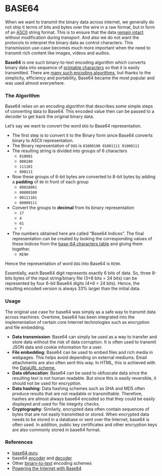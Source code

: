 


# BASE64

When we want to transmit the binary data across internet, we generally do not ship it terms of bits and bytes over the wire in a raw format, but in form of an [ASCII](https://en.wikipedia.org/wiki/ASCII) string format. This is to ensure that the data [remain intact](https://stackoverflow.com/a/201574/1766033) without modification during transport. And also we do not want the protocols to interpret the binary data as control characters.
This transmission use-case becomes much more important when the need to transmit rich content like images, videos and audios.

**Base64** is one such binary-to-text encoding algorithm which converts binary data into sequence of [printable characters](<https://en.wikipedia.org/wiki/Character_(computing)>) so that it is easily transmitted. There are [many such encoding algorithms](https://en.wikipedia.org/wiki/Binary-to-text_encoding), but thanks to the simplicity, efficiency and portability, Base64 became the most popular and was used almost everywhere.

### The Algorithm

Base64 relies on an encoding algorithm that describes some simple steps of converting data to Base64. This encoded value then can be passed to a decoder to get back the original binary data.

Let’s say we want to convert the word `DOG` to Base64 representation.

- The first step is to convert it to the Binary form since Base64 converts binary to ASCII representation.
- The Binary representation of `DOG` is `01000100 01001111 01000111`
- The resulting string is divided into groups of 6 characters
  - `010001`
  - `000100`
  - `111101`
  - `000111`
- Now these groups of 6-bit bytes are converted to 8-bit bytes by adding a **padding** of `00` in front of each group
  - `00010001`
  - `00000100`
  - `00111101`
  - `00000111`
- Convert the groups to **decimal** from its binary representation
  - `17`
  - `4`
  - `61`
  - `7`
- The numbers obtained here are called “Base64 Indices”. The final representation can be created by looking the corresponding values of these Indices from the [base-64 characters table](https://base64.guru/learn/base64-characters) and gluing them together.
  - `RE9H`

Hence the representation of word `DOG` into Base64 is `RE9H`.

Essentially, each Base64 digit represents exactly 6 bits of data. So, three 8-bits bytes of the input string/binary file (3×8 bits = 24 bits) can be represented by four 6-bit Base64 digits (4×6 = 24 bits).
Hence, the resulting encoded version is always 33% larger than the initial data.

### Usage

The original use case for base64 was simply as a safe way to transmit data across machines. Overtime, base64 has been integrated into the implementation of certain core Internet technologies such as encryption and file embedding.

- **Data transmission**: Base64 can simply be used as a way to transfer and store data without the risk of data corruption. It is often used to transmit JSON data and cookie information for a user.
- **File embedding**: Base64 can be used to embed files and rich media in webpages. This helps avoid depending on external mediums. Email attachments are also often sent this way.
  In HTML, this is achieved with the [DataURL scheme.](https://developer.mozilla.org/en-US/docs/Web/HTTP/Basics_of_HTTP/Data_URIs)
- **Data obfuscation**: Base64 can be used to obfuscate data since the resulting text is not human readable. But since this is easily reversible, it should not be used for encryption.
- **Data hashing**: Data hashing schemes such as SHA and MD5 often produce results that are not readable or transmittable. Therefore, hashes are almost always base64 encoded so that they could be easily displayed and used for file integrity checks.
- **Cryptography**: Similarly, encrypted data often contain sequences of bytes that are not easily transmitted or stored. When encrypted data needs to be stored in a database or sent over the Internet, base64 is often used. In addition, public key certificates and other encryption keys are also commonly stored in base64 format.

### References

- [base64.guru](https://base64.guru/)
- base64 [encoder](https://base64.guru/converter/encode) and [decoder](https://base64.guru/converter/decode)
- Other [binary-to-text](https://en.wikipedia.org/wiki/Binary-to-text_encoding) encoding schemes
- [Powering the Internet with Base64](https://medium.com/swlh/powering-the-internet-with-base64-d823ec5df747)
